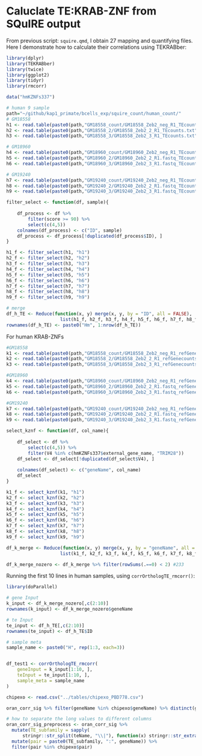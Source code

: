# Caluclate TE:KRAB-ZNF from SQuIRE output

From previous script: `squire.qmd`, I obtain 27 mapping and quantifying files.
Here I demonstrate how to calculate their correlations using TEKRABber:

```r
library(dplyr)
library(TEKRABber)
library(twice)
library(ggplot2)
library(tidyr)
library(rmcorr)

data("hmKZNFs337")
```

```r
# human 9 sample
path="~/github/kap1_primate/bcells_exp/squire_count/human_count/"
# GM18558
h1 <- read.table(paste0(path,"GM18558_count/GM18558_Zeb2_neg_R1_TEcounts.txt"), header = T)
h2 <- read.table(paste0(path,"GM18558_2/GM18558_Zeb2_2_R1_TEcounts.txt"), header = T)
h3 <- read.table(paste0(path,"GM18558_3/GM18558_Zeb2_3_R1_TEcounts.txt"), header = T)

# GM18960
h4 <- read.table(paste0(path,"GM18960_count/GM18960_Zeb2_neg_R1_TEcounts.txt"), header = T)
h5 <- read.table(paste0(path,"GM18960_2/GM18960_Zeb2_2_R1.fastq_TEcounts.txt"), header = T)
h6 <- read.table(paste0(path,"GM18960_3/GM18960_Zeb2_3_R1.fastq_TEcounts.txt"), header = T)

# GM19240
h7 <- read.table(paste0(path,"GM19240_count/GM19240_Zeb2_neg_R1_TEcounts.txt"), header = T)
h8 <- read.table(paste0(path,"GM19240_2/GM19240_Zeb2_2_R1.fastq_TEcounts.txt"), header = T)
h9 <- read.table(paste0(path,"GM19240_3/GM19240_Zeb2_3_R1.fastq_TEcounts.txt"), header = T)

filter_select <- function(df, sample){
    
    df_process <- df %>%
        filter(score >= 90) %>%
        select(c(4,5))
    colnames(df_process) <- c("ID", sample)
    df_process <- df_process[!duplicated(df_process$ID), ]
}

h1_f <- filter_select(h1, "h1")
h2_f <- filter_select(h2, "h2")
h3_f <- filter_select(h3, "h3")
h4_f <- filter_select(h4, "h4")
h5_f <- filter_select(h5, "h5")
h6_f <- filter_select(h6, "h6")
h7_f <- filter_select(h7, "h7")
h8_f <- filter_select(h8, "h8")
h9_f <- filter_select(h9, "h9")

# merge
df_h_TE <- Reduce(function(x, y) merge(x, y, by = "ID", all = FALSE), 
                    list(h1_f, h2_f, h3_f, h4_f, h5_f, h6_f, h7_f, h8_f, h9_f)) #3006
rownames(df_h_TE) <- paste0("Hm", 1:nrow(df_h_TE))
```

For human KRAB-ZNFs

```r
#GM18558
k1 <- read.table(paste0(path,"GM18558_count/GM18558_Zeb2_neg_R1_refGenecounts.txt"), sep="\t")
k2 <- read.table(paste0(path,"GM18558_2/GM18558_Zeb2_2_R1_refGenecounts.txt"), sep="\t")
k3 <- read.table(paste0(path,"GM18558_3/GM18558_Zeb2_3_R1_refGenecounts.txt"), sep="\t")

#GM18960
k4 <- read.table(paste0(path,"GM18960_count/GM18960_Zeb2_neg_R1_refGenecounts.txt"), sep="\t")
k5 <- read.table(paste0(path,"GM18960_2/GM18960_Zeb2_2_R1.fastq_refGenecounts.txt"), sep="\t")
k6 <- read.table(paste0(path,"GM18960_3/GM18960_Zeb2_3_R1.fastq_refGenecounts.txt"), sep="\t")

#GM19240
k7 <- read.table(paste0(path,"GM19240_count/GM19240_Zeb2_neg_R1_refGenecounts.txt"), sep="\t")
k8 <- read.table(paste0(path,"GM19240_2/GM19240_Zeb2_2_R1.fastq_refGenecounts.txt"), sep="\t")
k9 <- read.table(paste0(path,"GM19240_3/GM19240_Zeb2_3_R1.fastq_refGenecounts.txt"), sep="\t")

select_kznf <- function(df, col_name){
    
    df_select <- df %>%
        select(c(4,5)) %>%
        filter(V4 %in% c(hmKZNFs337$external_gene_name, "TRIM28"))
    df_select <- df_select[!duplicated(df_select$V4), ]
    
    colnames(df_select) <- c("geneName", col_name)
    df_select
}

k1_f <- select_kznf(k1, "h1")
k2_f <- select_kznf(k2, "h2")
k3_f <- select_kznf(k3, "h3")
k4_f <- select_kznf(k4, "h4")
k5_f <- select_kznf(k5, "h5")
k6_f <- select_kznf(k6, "h6")
k7_f <- select_kznf(k7, "h7")
k8_f <- select_kznf(k8, "h8")
k9_f <- select_kznf(k9, "h9")

df_k_merge <- Reduce(function(x, y) merge(x, y, by = "geneName", all = FALSE), 
                    list(k1_f, k2_f, k3_f, k4_f, k5_f, k6_f, k7_f, k8_f, k9_f))

df_k_merge_nozero <- df_k_merge %>% filter(rowSums(.==0) < 2) #233
```

Running the first 10 lines in human samples, using `corrOrthologTE_rmcorr()`:
```r
library(doParallel)

# gene Input
k_input <- df_k_merge_nozero[,c(2:10)]
rownames(k_input) <- df_k_merge_nozero$geneName

# te Input
te_input <- df_h_TE[,c(2:10)]
rownames(te_input) <- df_h_TE$ID

# sample meta
sample_name <- paste0("H", rep(1:3, each=3))


df_test1 <- corrOrthologTE_rmcorr(
    geneInput = k_input[1:10, ],
    teInput = te_input[1:10, ],
    sample_meta = sample_name
)


```




```r
chipexo <- read.csv("../tables/chipexo_PBD778.csv")

oran_corr_sig %>% filter(geneName %in% chipexo$geneName) %>% distinct(geneName)
```

```r
# how to separate the long values to different columns
oran_corr_sig_preprocess <- oran_corr_sig %>%
  mutate(TE_subfamily = sapply(
      stringr::str_split(teName, "\\|"), function(x) stringr::str_extract(x[4], "^[^:]+"))) %>%
  mutate(pair = paste0(TE_subfamily, ":", geneName)) %>%
  filter(pair %in% chipexo$pair)


```

